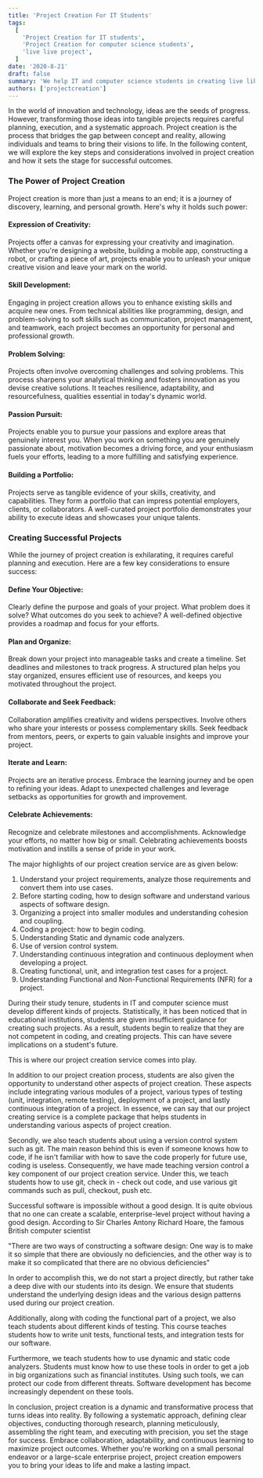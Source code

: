 ```yaml
---
title: 'Project Creation For IT Students'
tags:
  [
    'Project Creation for IT students',
    'Project Creation for computer science students',
    'live live project',
  ]
date: '2020-8-21'
draft: false
summary: 'We help IT and computer science students in creating live like projects.'
authors: ['projectcreation']
---
```


In the world of innovation and technology, ideas are the seeds of progress. However, transforming those ideas into tangible projects requires careful planning, execution, and a systematic approach. Project creation is the process that bridges the gap between concept and reality, allowing individuals and teams to bring their visions to life. In the following content, we will explore the key steps and considerations involved in project creation and how it sets the stage for successful outcomes.

### The Power of Project Creation

Project creation is more than just a means to an end; it is a journey of discovery, learning, and personal growth. Here's why it holds such power:

#### Expression of Creativity:

Projects offer a canvas for expressing your creativity and imagination. Whether you're designing a website, building a mobile app, constructing a robot, or crafting a piece of art, projects enable you to unleash your unique creative vision and leave your mark on the world.

#### Skill Development:

Engaging in project creation allows you to enhance existing skills and acquire new ones. From technical abilities like programming, design, and problem-solving to soft skills such as communication, project management, and teamwork, each project becomes an opportunity for personal and professional growth.

#### Problem Solving:

Projects often involve overcoming challenges and solving problems. This process sharpens your analytical thinking and fosters innovation as you devise creative solutions. It teaches resilience, adaptability, and resourcefulness, qualities essential in today's dynamic world.

#### Passion Pursuit:

Projects enable you to pursue your passions and explore areas that genuinely interest you. When you work on something you are genuinely passionate about, motivation becomes a driving force, and your enthusiasm fuels your efforts, leading to a more fulfilling and satisfying experience.

#### Building a Portfolio:

Projects serve as tangible evidence of your skills, creativity, and capabilities. They form a portfolio that can impress potential employers, clients, or collaborators. A well-curated project portfolio demonstrates your ability to execute ideas and showcases your unique talents.

### Creating Successful Projects

While the journey of project creation is exhilarating, it requires careful planning and execution. Here are a few key considerations to ensure success:

#### Define Your Objective:

Clearly define the purpose and goals of your project. What problem does it solve? What outcomes do you seek to achieve? A well-defined objective provides a roadmap and focus for your efforts.

#### Plan and Organize:

Break down your project into manageable tasks and create a timeline. Set deadlines and milestones to track progress. A structured plan helps you stay organized, ensures efficient use of resources, and keeps you motivated throughout the project.

#### Collaborate and Seek Feedback:

Collaboration amplifies creativity and widens perspectives. Involve others who share your interests or possess complementary skills. Seek feedback from mentors, peers, or experts to gain valuable insights and improve your project.

#### Iterate and Learn:

Projects are an iterative process. Embrace the learning journey and be open to refining your ideas. Adapt to unexpected challenges and leverage setbacks as opportunities for growth and improvement.

#### Celebrate Achievements:

Recognize and celebrate milestones and accomplishments. Acknowledge your efforts, no matter how big or small. Celebrating achievements boosts motivation and instills a sense of pride in your work.

The major highlights of our project creation service are as given below:

1. Understand your project requirements, analyze those requirements and convert them into use cases.
2. Before starting coding, how to design software and understand various aspects of software design.
3. Organizing a project into smaller modules and understanding cohesion and coupling.
4. Coding a project: how to begin coding.
5. Understanding Static and dynamic code analyzers.
6. Use of version control system.
7. Understanding continuous integration and continuous deployment when developing a project.
8. Creating functional, unit, and integration test cases for a project.
9. Understanding Functional and Non-Functional Requirements (NFR) for a project.

During their study tenure, students in IT and computer science must develop different kinds of projects. Statistically, it has been noticed that in educational institutions, students are given insufficient guidance for creating such projects. As a result, students begin to realize that they are not competent in coding, and creating projects. This can have severe implications on a student's future.

This is where our project creation service comes into play.

In addition to our project creation process, students are also given the opportunity to understand other aspects of project creation. These aspects include integrating various modules of a project, various types of testing (unit, integration, remote testing), deployment of a project, and lastly continuous integration of a project. In essence, we can say that our project creating service is a complete package that helps students in understanding various aspects of project creation.

Secondly, we also teach students about using a version control system such as git. The main reason behind this is even if someone knows how to code, if he isn't familiar with how to save the code properly for future use, coding is useless. Consequently, we have made teaching version control a key component of our project creation service. Under this, we teach students how to use git, check in - check out code, and use various git commands such as pull, checkout, push etc.

Successful software is impossible without a good design. It is quite obvious that no one can create a scalable, enterprise-level project without having a good design. According to Sir Charles Antony Richard Hoare, the famous British computer scientist

"There are two ways of constructing a software design: One way is to make it so simple that there are obviously no deficiencies, and the other way is to make it so complicated that there are no obvious deficiencies"

In order to accomplish this, we do not start a project directly, but rather take a deep dive with our students into its design. We ensure that students understand the underlying design ideas and the various design patterns used during our project creation.

Additionally, along with coding the functional part of a project, we also teach students about different kinds of testing. This course teaches students how to write unit tests, functional tests, and integration tests for our software.

Furthermore, we teach students how to use dynamic and static code analyzers. Students must know how to use these tools in order to get a job in big organizations such as financial institutes. Using such tools, we can protect our code from different threats. Software development has become increasingly dependent on these tools.

In conclusion, project creation is a dynamic and transformative process that turns ideas into reality. By following a systematic approach, defining clear objectives, conducting thorough research, planning meticulously, assembling the right team, and executing with precision, you set the stage for success. Embrace collaboration, adaptability, and continuous learning to maximize project outcomes. Whether you're working on a small personal endeavor or a large-scale enterprise project, project creation empowers you to bring your ideas to life and make a lasting impact.
